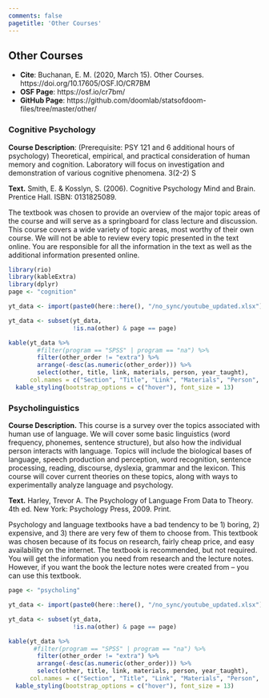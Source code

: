```yaml
---
comments: false
pagetitle: 'Other Courses'
---
```


## Other Courses

- **Cite**: Buchanan, E. M. (2020, March 15). Other Courses. https://doi.org/10.17605/OSF.IO/CR7BM
- **OSF Page**: https://osf.io/cr7bm/
- **GitHub Page**: https://github.com/doomlab/statsofdoom-files/tree/master/other/

### Cognitive Psychology

**Course Description**: (Prerequisite: PSY 121 and 6 additional hours of psychology) Theoretical, empirical, and practical consideration of human memory and cognition. Laboratory will focus on investigation and demonstration of various cognitive phenomena. 3(2-2) S 

**Text.** Smith, E. & Kosslyn, S. (2006). Cognitive Psychology Mind and Brain. Prentice Hall. ISBN: 0131825089.

The textbook was chosen to provide an overview of the major topic areas of the course and will serve as a springboard for class lecture and discussion. This course covers a wide variety of topic areas, most worthy of their own course. We will not be able to review every topic presented in the text online. You are responsible for all the information in the text as well as the additional information presented online. 

```r
library(rio)
library(kableExtra)
library(dplyr)
page <- "cognition"

yt_data <- import(paste0(here::here(), "/no_sync/youtube_updated.xlsx"))

yt_data <- subset(yt_data,
                  !is.na(other) & page == page)
```

```r
kable(yt_data %>% 
        #filter(program == "SPSS" | program == "na") %>% 
        filter(other_order != "extra") %>% 
        arrange(-desc(as.numeric(other_order))) %>%
        select(other, title, link, materials, person, year_taught),
      col.names = c("Section", "Title", "Link", "Materials", "Person", "Year Taught")) %>% 
  kable_styling(bootstrap_options = c("hover"), font_size = 13)
```

### Psycholinguistics 

**Course Description.** This course is a survey over the topics associated with human use of language.  We will cover some basic linguistics (word frequency, phonemes, sentence structure), but also how the individual person interacts with language.  Topics will include the biological bases of language, speech production and perception, word recognition, sentence processing, reading, discourse, dyslexia, grammar and the lexicon.  This course will cover current theories on these topics, along with ways to experimentally analyze language and psychology.  

**Text.** Harley, Trevor A. The Psychology of Language From Data to Theory. 4th ed. New York: Psychology Press, 2009.  Print.

Psychology and language textbooks have a bad tendency to be 1) boring, 2) expensive, and 3) there are very few of them to choose from.  This textbook was chosen because of its focus on research, fairly cheap price, and easy availability on the internet.  The textbook is recommended, but not required.  You will get the information you need from research and the lecture notes.  However, if you want the book the lecture notes were created from – you can use this textbook.  

```r
page <- "psycholing"

yt_data <- import(paste0(here::here(), "/no_sync/youtube_updated.xlsx"))

yt_data <- subset(yt_data,
                  !is.na(other) & page == page)
```

```r
kable(yt_data %>% 
       #filter(program == "SPSS" | program == "na") %>% 
        filter(other_order != "extra") %>% 
        arrange(-desc(as.numeric(other_order))) %>%
        select(other, title, link, materials, person, year_taught),
      col.names = c("Section", "Title", "Link", "Materials", "Person", "Year Taught")) %>% 
  kable_styling(bootstrap_options = c("hover"), font_size = 13)
```
